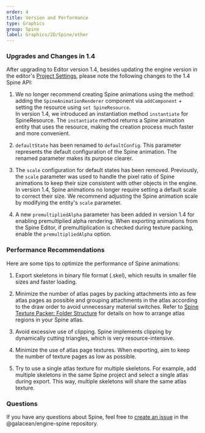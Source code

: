 ```yaml
---
order: 4
title: Version and Performance
type: Graphics
group: Spine
label: Graphics/2D/Spine/other
---
```


### Upgrades and Changes in 1.4
After upgrading to Editor version 1.4, besides updating the engine version in the editor's [Project Settings](/docs/interface/sidebar/#project-settings), please note the following changes to the 1.4 Spine API:

1. We no longer recommend creating Spine animations using the method: adding the `SpineAnimationRenderer` component via `addComponent` + setting the resource using `set SpineResource`.<br/>
In version 1.4, we introduced an instantiation method `instantiate` for SpineResource. The `instantiate` method returns a Spine animation entity that uses the resource, making the creation process much faster and more convenient.

2. `defaultState` has been renamed to `defaultConfig`. This parameter represents the default configuration of the Spine animation. The renamed parameter makes its purpose clearer.

3. The `scale` configuration for default states has been removed. Previously, the `scale` parameter was used to handle the pixel ratio of Spine animations to keep their size consistent with other objects in the engine. In version 1.4, Spine animations no longer require setting a default scale to correct their size. We recommend adjusting the Spine animation scale by modifying the entity's `scale` parameter.

4. A new `premultipliedAlpha` parameter has been added in version 1.4 for enabling premultiplied alpha rendering. When exporting animations from the Spine Editor, if premultiplication is checked during texture packing, enable the `premultipliedAlpha` option.


### Performance Recommendations
Here are some tips to optimize the performance of Spine animations:

1. Export skeletons in binary file format (.skel), which results in smaller file sizes and faster loading.

2. Minimize the number of atlas pages by packing attachments into as few atlas pages as possible and grouping attachments in the atlas according to the draw order to avoid unnecessary material switches. Refer to [Spine Texture Packer: Folder Structure](https://zh.esotericsoftware.com/spine-texture-packer#%E6%96%87%E4%BB%B6%E5%A4%B9%E7%BB%93%E6%9E%84) for details on how to arrange atlas regions in your Spine atlas.

3. Avoid excessive use of clipping. Spine implements clipping by dynamically cutting triangles, which is very resource-intensive.

4. Minimize the use of atlas page textures. When exporting, aim to keep the number of texture pages as low as possible.

5. Try to use a single atlas texture for multiple skeletons. For example, add multiple skeletons in the same Spine project and select a single atlas during export. This way, multiple skeletons will share the same atlas texture.


### Questions
If you have any questions about Spine, feel free to [create an issue](https://github.com/galacean/engine-spine/issues/new) in the @galacean/engine-spine repository.
